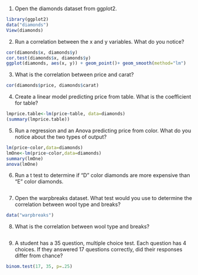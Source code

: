 1. Open the diamonds dataset from ggplot2.  
```{r}
library(ggplot2)
data("diamonds")
View(diamonds)
```

2. Run a correlation between the x and y variables. What do you notice? 
```{r}
cor(diamonds$x, diamonds$y)
cor.test(diamonds$x, diamonds$y)
ggplot(diamonds, aes(x, y)) + geom_point()+ geom_smooth(method="lm")
```
3. What is the correlation between price and carat?
```{r}
cor(diamonds$price, diamonds$carat)
```
4. Create a linear model predicting price from table. What is the coefficient for table? 
```{r}
lmprice.table<-lm(price~table, data=diamonds)
(summary(lmprice.table))

```
5. Run a regression and an Anova predicting price from color. What do you notice about the two types of output? 
```{r}
lm(price~color,data=diamonds)
lmOne<-lm(price~color,data=diamonds)
summary(lmOne)
anova(lmOne)

```
6. Run a t test to determine if "D" color diamonds are more expensive than "E" color diamonds. 
```{r}
```
7. Open the warpbreaks dataset. What test would you use to determine the correlation between wool type and breaks?
```{r}
data("warpbreaks")

```
8. What is the correlation between wool type and breaks? 
```{r}

```
9. A student has a 35 question, multiple choice test. Each question has 4 choices. If they answered 17 questions correctly, did their responses differ from chance?  
```{r}
binom.test(17, 35, p=.25)
```